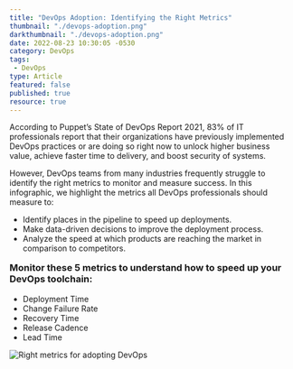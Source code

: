 ```yaml
---
title: "DevOps Adoption: Identifying the Right Metrics"
thumbnail: "./devops-adoption.png"
darkthumbnail: "./devops-adoption.png"
date: 2022-08-23 10:30:05 -0530
category: DevOps
tags:
 - DevOps
type: Article
featured: false
published: true
resource: true
---
```



<ResourcesWrapper>
<p>
According to Puppet’s State of DevOps Report 2021, 83% of IT professionals report that their organizations have previously implemented DevOps practices or are doing so right now to unlock higher business value, achieve faster time to delivery, and boost security of systems.
</p>

<p>
However, DevOps teams from many industries frequently struggle to identify the right metrics to monitor and measure success. In this <Link to={DevOps}>infographic</Link>, we highlight the metrics all DevOps professionals should measure to:
</p>

<ul>
<li>Identify places in the pipeline to speed up deployments.</li>
<li>Make data-driven decisions to improve the deployment process.</li>
<li>Analyze the speed at which products are reaching the market in comparison to competitors.</li>
</ul>

<h3 style="margin-top: 1rem;">Monitor these 5 metrics to understand how to speed up your DevOps toolchain:</h3>
<ul>
<li>Deployment Time</li>
<li>Change Failure Rate</li>
<li>Recovery Time</li>
<li>Release Cadence</li>
<li>Lead Time</li>
</ul>

<Link to={DevOps}>
<img src={DevOpsAdoption} alt="Right metrics for adopting DevOps" />
</Link>
</ResourcesWrapper>
